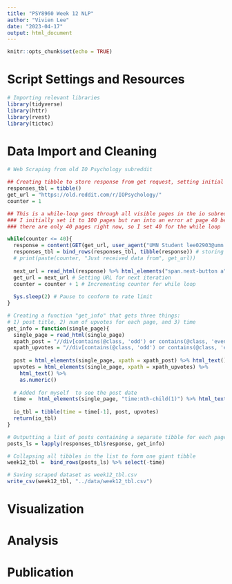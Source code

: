 ```yaml
---
title: "PSY8960 Week 12 NLP"
author: "Vivien Lee"
date: "2023-04-17"
output: html_document
---
```


```r
knitr::opts_chunk$set(echo = TRUE)
```

# Script Settings and Resources
```r
# Importing relevant libraries 
library(tidyverse)
library(httr)
library(rvest)
library(tictoc)
```

# Data Import and Cleaning
```r
# Web Scraping from old IO Psychology subreddit 

## Creating tibble to store response from get request, setting initial URL and counter
responses_tbl = tibble() 
get_url = "https://old.reddit.com/r/IOPsychology/"
counter = 1 

## This is a while-loop goes through all visible pages in the io subreddit 
### I initially set it to 100 pages but ran into an error at page 40 because 
### there are only 40 pages right now, so I set 40 for the while loop 

while(counter <= 40){
  response = content(GET(get_url, user_agent("UMN Student lee02903@umn.edu")), as = "text")
  responses_tbl = bind_rows(responses_tbl, tibble(response)) # storing get response to tibble
  # print(paste(counter, "Just received data from", get_url))
  
  next_url = read_html(response) %>% html_elements("span.next-button a") %>% html_attr("href")
  get_url = next_url # Setting URL for next iteration
  counter = counter + 1 # Incrementing counter for while loop
  
  Sys.sleep(2) # Pause to conform to rate limit
}
```

```r
# Creating a function "get_info" that gets three things:
# 1) post title, 2) num of upvotes for each page, and 3) time
get_info = function(single_page){
  single_page = read_html(single_page)
  xpath_post = "//div[contains(@class, 'odd') or contains(@class, 'even')]//a[contains(@class, 'title may-blank')]"
  xpath_upvotes = "//div[contains(@class, 'odd') or contains(@class, 'even')]//div[@class = 'score unvoted']"
  
  post = html_elements(single_page, xpath = xpath_post) %>% html_text()
  upvotes = html_elements(single_page, xpath = xpath_upvotes) %>% 
    html_text() %>% 
    as.numeric() 
  
  # Added for myself  to see the post date
  time =  html_elements(single_page, "time:nth-child(1)") %>% html_text() 
  
  io_tbl = tibble(time = time[-1], post, upvotes)
  return(io_tbl)
}
```

```r
# Outputting a list of posts containing a separate tibble for each page 
posts_ls = lapply(responses_tbl$response, get_info)

# Collapsing all tibbles in the list to form one giant tibble
week12_tbl =  bind_rows(posts_ls) %>% select(-time)

# Saving scraped dataset as week12_tbl.csv
write_csv(week12_tbl, "../data/week12_tbl.csv")
```


# Visualization
# Analysis
# Publication